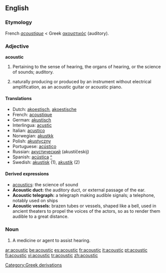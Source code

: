 ==English==
===Etymology===
French ''[[acoustique]]'' < Greek [[ακουστικός]] (auditory).

===Adjective===
'''acoustic'''
#Pertaining to the sense of hearing, the organs of hearing, or the science of sounds; auditory. 
#{{music}} naturally producing or produced by an instrument without electrical amplification, as an acoustic guitar or acoustic piano. 

====Translations====
*Dutch: [[akoestisch]], [[akoestische]]
*French: [[acoustique]]
*German: [[akustisch]]
*Interlingua: [[acustic]]
*Italian: [[acustico]]
*Norwegian: [[akustkk]]
*Polish: [[akustyczny]]
*Portuguese: [[acústico]]
*Russian: [[акустический]] (akustíčeskij)
*Spanish: [[acústica]] [[:es:acústica|^]]
*Swedish: [[akustisk]] (1), [[akustik]] (2)

====Derived expressions====
*[[acoustics]]: the science of sound
*'''Acoustic duct:''' the auditory duct, or external passage of the ear.
*'''Acoustic telegraph:''' a telegraph making audible signals; a telephone, notably used on ships
*'''Acoustic vessels:''' brazen tubes or vessels, shaped like a bell, used in ancient theaters to propel the voices of the actors, so as to render them audible to a great distance.

===Noun===
#A medicine or agent to assist hearing.

[[Category:Greek derivations]]

[[ar:acoustic]]
[[be:acoustic]]
[[es:acoustic]]
[[fr:acoustic]]
[[it:acoustic]]
[[pt:acoustic]]
[[fi:acoustic]]
[[vi:acoustic]]
[[tr:acoustic]]
[[zh:acoustic]]